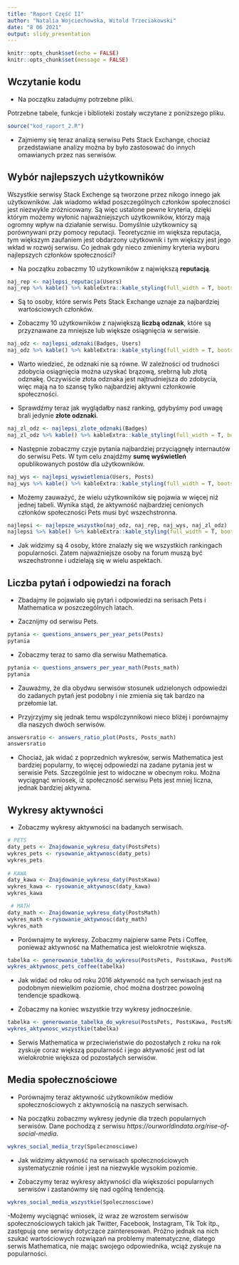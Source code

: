 ```yaml
---
title: "Raport Część II"
author: "Natalia Wojciechowska, Witold Trzeciakowski"
date: "8 06 2021"
output: slidy_presentation
---
```


```r
knitr::opts_chunk$set(echo = FALSE)
knitr::opts_chunk$set(message = FALSE)
```

## Wczytanie kodu

- Na początku załadujmy potrzebne pliki.

Potrzebne tabele, funkcje i biblioteki zostały wczytane z poniższego pliku.

```r
source("kod_raport_2.R")
```

- Zajmiemy się teraz analizą serwisu Pets Stack Exchange, chociaż 
przedstawiane analizy można by było zastosować do innych omawianych przez nas
serwisów.

## Wybór najlepszych użytkowników

Wszystkie serwisy Stack Exchenge są tworzone przez nikogo innego jak
użytkowników. Jak wiadomo wkład poszczególnych członków społeczności jest
niezwykle zróżnicowany. Są więc ustalone pewne kryteria, dzięki którym 
możemy wyłonić najważniejszych użytkowników, którzy mają ogromny wpływ
na działanie serwisu. Domyślnie użytkownicy są porównywani przy pomocy
reputacji. Teoretycznie im większa reputacja, tym większym zaufaniem jest
obdarzony użytkownik i tym większy jest jego wkład w rozwój serwisu.
Co jednak gdy nieco zmienimy kryteria wyboru najlepszych członków społeczności?

- Na początku zobaczmy 10 użytkowników z największą **reputacją**. 

```r
naj_rep <- najlepsi_reputacja(Users)
naj_rep %>% kable() %>% kableExtra::kable_styling(full_width = T, bootstrap_options = 'striped')
```

- Są to osoby, które serwis Pets Stack Exchange uznaje za najbardziej
wartościowych członków.

- Zobaczmy 10 użytkowników z największą **liczbą odznak**, które są przyznawane za mniejsze lub większe osiągnięcia w serwisie.

```r
naj_odz <- najlepsi_odznaki(Badges, Users)
naj_odz %>% kable() %>% kableExtra::kable_styling(full_width = T, bootstrap_options = 'striped')
```

- Warto wiedzieć, że odznaki nie są równe. W zależności od trudności zdobycia
osiągnięcia można uzyskać brązową, srebrną lub złotą odznakę. Oczywiście złota
odznaka jest najtrudniejsza do zdobycia, więc mają na to szansę tylko najbardziej
aktywni członkowie społeczności.

- Sprawdźmy teraz jak wyglądałby nasz ranking, gdybyśmy pod uwagę brali jedynie **złote odznaki**.

```r
naj_zl_odz <- najlepsi_zlote_odznaki(Badges)
naj_zl_odz %>% kable() %>% kableExtra::kable_styling(full_width = T, bootstrap_options = 'striped')
```

- Następnie zobaczmy czyje pytania najbardziej przyciągnęły internautów do serwisu Pets. W tym celu znajdźmy **sumę wyświetleń** opublikowanych postów dla użytkowników.

```r
naj_wys <- najlepsi_wyswietlenia(Users, Posts)
naj_wys %>% kable() %>% kableExtra::kable_styling(full_width = T, bootstrap_options = 'striped')
```

- Możemy zauważyć, że wielu użytkowników się pojawia w więcej niż jednej tabeli.
Wynika stąd, że aktywność najbardziej cenionych członków społeczności Pets
musi być wszechstronna.

```r
najlepsi <- najlepsze_wszystko(naj_odz, naj_rep, naj_wys, naj_zl_odz)
najlepsi %>% kable() %>% kableExtra::kable_styling(full_width = T, bootstrap_options = 'striped')
```

- Jak widzimy są 4 osoby, które znalazły się we wszystkich rankingach popularności.
Zatem najważniejsze osoby na forum muszą być wszechstronne i udzielają się
w wielu aspektach.

## Liczba pytań i odpowiedzi na forach

- Zbadajmy ile pojawiało się pytań i odpowiedzi na serisach Pets i Mathematica w poszczególnych latach.

- Zacznijmy od serwisu Pets.

```r
pytania <- questions_answers_per_year_pets(Posts)
pytania
```

- Zobaczmy teraz to samo dla serwisu Mathematica.

```r
pytania <- questions_answers_per_year_math(Posts_math)
pytania
```

- Zauważmy, że dla obydwu serwisów stosunek udzielonych odpowiedzi do zadanych
pytań jest podobny i nie zmienia się tak bardzo na przełomie lat. 

- Przyjrzyjmy się jednak temu wspólczynnikowi nieco bliżej i porównajmy dla
naszych dwóch serwisów.

```r
answersratio <- answers_ratio_plot(Posts, Posts_math)
answersratio
```

- Chociaż, jak widać z poprzednich wykresów, serwis Mathematica jest bardziej
popularny, to więcej odpowiedzi na zadane pytania jest w serwisie Pets. Szczególnie jest to widoczne w obecnym roku. Można wyciągnąć wniosek, iż społeczność serwisu Pets jest mniej liczna, jednak bardziej aktywna.

## Wykresy aktywności

- Zobaczmy wykresy aktywności na badanych serwisach.

```r
# PETS
daty_pets <- Znajdowanie_wykresu_daty(PostsPets)
wykres_pets <- rysowanie_aktywnosc(daty_pets)
wykres_pets
  
# KAWA
daty_kawa <- Znajdowanie_wykresu_daty(PostsKawa)
wykres_kawa <- rysowanie_aktywnosc(daty_kawa)
wykres_kawa

 # MATH
daty_math <- Znajdowanie_wykresu_daty(PostsMath)
wykres_math <-rysowanie_aktywnosc(daty_math)
wykres_math
```

- Porównajmy te wykresy. Zobaczmy najpierw same Pets i Coffee, ponieważ aktywność na Mathematica jest wielokrotnie większa.

```r
tabelka <- generowanie_tabelka_do_wykresu(PostsPets, PostsKawa, PostsMath)
wykres_aktywnosc_pets_coffee(tabelka)
```

- Jak widać od roku od roku 2016 aktywność na tych serwisach jest na podobnym niewielkim poziomie, choć można dostrzec powolną tendencje spadkową.

- Zobaczmy na koniec wszystkie trzy wykresy jednocześnie.

```r
tabelka <- generowanie_tabelka_do_wykresu(PostsPets, PostsKawa, PostsMath)
wykres_aktywnosc_wszystkie(tabelka)
```

- Serwis Mathematica w przeciwieństwie do pozostałych z roku na rok zyskuje coraz większą popularność i jego aktywność jest od lat wielokrotnie większa od pozostałych serwisów.

## Media społecznościowe

- Porównajmy teraz aktywność użytkowników mediów społecznościowych z aktywnością na naszych serwisach.

- Na początku zobaczmy wykresy jedynie dla trzech popularnych serwisów.
Dane pochodzą z serwisu *https://ourworldindata.org/rise-of-social-media*.

```r
wykres_social_media_trzy(Spolecznosciowe)
```

- Jak widzimy aktywność na serwisach społecznościowych systematycznie rośnie i jest na niezwykle wysokim poziomie.

- Zobaczymy teraz wykresy aktywności dla większości popularnych serwisów 
i zastanówmy się nad ogólną tendencją.

```r
wykres_social_media_wszystkie(Spolecznosciowe)
```

-Możemy wyciągnąć wniosek, iż wraz ze wzrostem serwisów społecznościowych
takich jak Twitter, Facebook, Instagram, Tik Tok itp., zastępują one
serwisy dotyczące zainteresowań. Próżno jednak na nich szukać wartościowych rozwiązań na problemy matematyczne, dlatego serwis Mathematica, nie mając swojego odpowiednika, wciąż zyskuje na popularności.